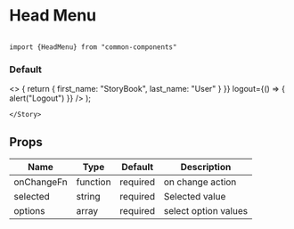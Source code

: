 
<Meta title="MDX|Head Menu" component={HeadMenu} />

# Head Menu
```

import {HeadMenu} from "common-components"

```
### Default
<Preview>
    <Story name="Default">
    <>
     <HeadMenu
        location={{ pathname: "/manage/user" }}
        getData={() => {
          return { first_name: "StoryBook", last_name: "User" }
        }}
        logout={() => {
          alert("Logout")
        }}
      />
    </>
  );
  
    </Story>
</Preview>  



## Props

| Name       | Type     | Default  | Description          |
| ---------- | -------- | -------- | -------------------- |
| onChangeFn | function | required | on change action     |
| selected   | string   | required | Selected value       |
| options    | array    | required | select option values |